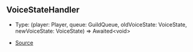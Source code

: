 ## VoiceStateHandler

- Type: (player: Player, queue: GuildQueue, oldVoiceState: VoiceState, newVoiceState: VoiceState) => Awaited\<void>

- [Source](https://github.com/Androz2091/discord-player/blob/72b264e/packages/discord-player/src/Player.ts#L36)